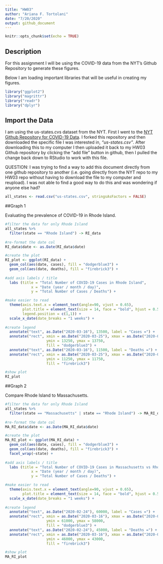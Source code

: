 ```yaml
---
title: "HW03"
author: "Ariana F. Tortolani"
date: "7/20/2020"
output: github_document
---
```


```r
knitr::opts_chunk$set(echo = TRUE)
```

## Description 

For this assignment I will be using the COVID-19 data from the NYT's Github Repository to generate these figures.

Below I am loading important libraries that will be useful in creating my figures.

```r
library("ggplot2")
library("magrittr")
library("readr")
library("dplyr")
```

## Import the Data

I am using the us-states.cvs dataset from the NYT.  First I went to the [NYT Github Repository for COVID-19 Data](https://github.com/nytimes/covid-19-data).  I forked this repository and then downloaded the specific file I was interested in, *"us-states.csv"*.  After downloading this to my computer I then uploaded it back to my HW03 Github repository by clicking the "add file" button in github, then I pulled the change back down to RStudio to work with this file.

QUESTION:  I was trying to find a way to add this document directly from one github repository to another (i.e. going directly from the NYT repo to my HW03 repo without having to download the file to my computer and reupload).  I was not able to find a good way to do this and was wondering if anyone else had?

```r
all_states <- read.csv("us-states.csv", stringsAsFactors = FALSE)
```

##Graph 1

Evaluating the prevalence of COVID-19 in Rhode Island.

```r
#filter the data for only Rhode Island
all_states %>%
  filter(state == "Rhode Island") -> RI_data
  
#re-format the date col
RI_data$date <- as.Date(RI_data$date)

#create the plot 
RI_plot <- ggplot(RI_data) +
  geom_col(aes(date, cases), fill = "dodgerblue3") +
  geom_col(aes(date, deaths), fill = "firebrick3") +
  
#add axis labels / title
  labs (title = "Total Number of COVID-19 Cases in Rhode Island",
            x = "Date (year / month / day)", 
            y = "Total Number of Cases / Deaths") +

#make easier to read
  theme(axis.text.x = element_text(angle=90, vjust = 0.65),
        plot.title = element_text(size = 14, face = "bold", hjust = 0.5),
        legend.position = c(1,1)) +
  scale_x_date(date_breaks = "1 weeks") +
  
#create legend
  annotate("text", as.Date("2020-03-16"), 13500, label = "Cases =") +
  annotate("rect", xmin = as.Date("2020-03-25"), xmax = as.Date("2020-04-01"),
                   ymin = 13250, ymax = 13750,
                   fill = "dodgerblue3") +
  annotate("text", as.Date("2020-03-16"), 11500, label = "Deaths =") +
  annotate("rect", xmin = as.Date("2020-03-25"), xmax = as.Date("2020-04-01"),
                   ymin = 11250, ymax = 11750,
                   fill = "firebrick3")

#show plot
RI_plot

```


##Graph 2

Compare Rhode Island to Massachusetts.
```r
#filter the data for only Rhode Island
all_states %>%
  filter(state == "Massachusetts" | state == "Rhode Island") -> MA_RI_data
  
#re-format the date col
MA_RI_data$date <- as.Date(MA_RI_data$date)

#create the plot 
MA_RI_plot <- ggplot(MA_RI_data) +
  geom_col(aes(date, cases), fill = "dodgerblue3") +
  geom_col(aes(date, deaths), fill = "firebrick3") +
  facet_wrap(~state) +
  
#add axis labels / title
  labs (title = "Total Number of COVID-19 Cases in Massachusetts vs Rhode Island",
            x = "Date (year / month / day)", 
            y = "Total Number of Cases / Deaths") +

#make easier to read
  theme(axis.text.x = element_text(angle=90, vjust = 0.65),
        plot.title = element_text(size = 14, face = "bold", hjust = 0.5)) +
  scale_x_date(date_breaks = "1 weeks") +
  
#create legend
  annotate("text", as.Date("2020-02-24"), 60000, label = "Cases =") +
  annotate("rect", xmin = as.Date("2020-03-16"), xmax = as.Date("2020-03-29"),
                   ymin = 61000, ymax = 58000,
                   fill = "dodgerblue3") +
  annotate("text", as.Date("2020-02-24"), 45000, label = "Deaths =") +
  annotate("rect", xmin = as.Date("2020-03-16"), xmax = as.Date("2020-03-29"),
                   ymin = 46000, ymax = 43000,
                   fill = "firebrick3")

#show plot
MA_RI_plot
```

